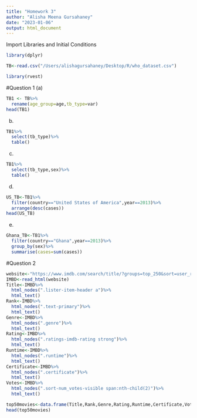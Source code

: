 ```yaml
---
title: "Homework 3"
author: "Alisha Meena Gursahaney"
date: "2023-01-06"
output: html_document
---
```


Import Libraries and Initial Conditions

```r
library(dplyr)

TB<-read.csv("/Users/alishagursahaney/Desktop/R/who_dataset.csv")

library(rvest)
```


#Question 1
(a)
```r
TB1 <- TB%>%
  rename(age_group=age,tb_type=var)
head(TB1)
```

(b)
```r
TB1%>%
  select(tb_type)%>%
  table()
```

(c)
```r
TB1%>%
  select(tb_type,sex)%>%
  table()
```


(d)
```r
US_TB<-TB1%>%
  filter(country=="United States of America",year==2013)%>%
  arrange(desc(cases))
head(US_TB)
```
(e)
```r
Ghana_TB<-TB1%>%
  filter(country=="Ghana",year==2013)%>%
  group_by(sex)%>%
  summarise(cases=sum(cases))
```


#Question 2

```r
website<-"https://www.imdb.com/search/title/?groups=top_250&sort=user_rating"
IMBD<-read_html(website)
Title<-IMBD%>%
  html_nodes(".lister-item-header a")%>%
  html_text()
Rank<-IMBD%>%
  html_nodes(".text-primary")%>%
  html_text()
Genre<-IMBD%>%
  html_nodes(".genre")%>%
  html_text()
Rating<-IMBD%>%
  html_nodes(".ratings-imdb-rating strong")%>%
  html_text()
Runtime<-IMBD%>%
  html_nodes(".runtime")%>%
  html_text()
Certificate<-IMBD%>%
  html_nodes(".certificate")%>%
  html_text()
Votes<-IMBD%>%
  html_nodes(".sort-num_votes-visible span:nth-child(2)")%>%
  html_text()

top50movies<-data.frame(Title,Rank,Genre,Rating,Runtime,Certificate,Votes)
head(top50movies)
```

